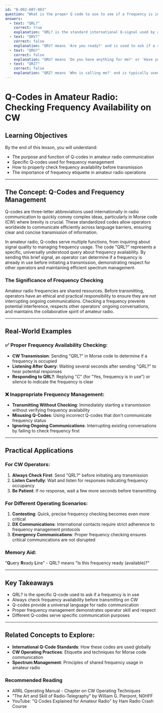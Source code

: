 ```yaml
---
id: "B-002-007-003"
question: "What is the proper Q code to use to see if a frequency is in use before transmitting on CW?"
answers:
  - text: "QRL?"
    correct: true
    explanation: "QRL? is the standard international Q-signal used by amateur radio operators to ask 'Is this frequency in use?' When sent in Morse code (CW), this brief three-letter query allows operators to check if a frequency is already occupied before attempting to transmit, demonstrating proper amateur radio courtesy and frequency management."
  - text: "QRV?"
    correct: false
    explanation: "QRV? means 'Are you ready?' and is used to ask if a station is prepared to receive communication. While an important Q-code, it does not specifically inquire about frequency availability or occupancy, which is the focus of this exam question."
  - text: "QRU?"
    correct: false
    explanation: "QRU? means 'Do you have anything for me?' or 'Have you anything to send?' It is used to inquire about whether a station has pending messages, not to check if a frequency is in use. This Q-code is not appropriate for checking frequency availability."
  - text: "QRZ?"
    correct: false
    explanation: "QRZ? means 'Who is calling me?' and is typically used when a station has heard a partial or unclear call sign and wants to know who is attempting to contact them. While common in amateur radio communication, it does not serve the purpose of checking frequency availability."
---
```


# Q-Codes in Amateur Radio: Checking Frequency Availability on CW

## Learning Objectives
By the end of this lesson, you will understand:
- The purpose and function of Q-codes in amateur radio communication
- Specific Q-codes used for frequency management
- How to properly check frequency availability before transmission
- The importance of frequency etiquette in amateur radio operations

---

## The Concept: Q-Codes and Frequency Management

Q-codes are three-letter abbreviations used internationally in radio communication to quickly convey complex ideas, particularly in Morse code (CW) where brevity is crucial. These standardized codes allow operators worldwide to communicate efficiently across language barriers, ensuring clear and concise transmission of information.

In amateur radio, Q-codes serve multiple functions, from inquiring about signal quality to managing frequency usage. The code "QRL?" represents a specific, universally understood query about frequency availability. By sending this brief signal, an operator can determine if a frequency is already in use before initiating a transmission, demonstrating respect for other operators and maintaining efficient spectrum management.

### The Significance of Frequency Checking

Amateur radio frequencies are shared resources. Before transmitting, operators have an ethical and practical responsibility to ensure they are not interrupting ongoing communications. Checking a frequency prevents potential interference, respects other operators' ongoing conversations, and maintains the collaborative spirit of amateur radio.

---

## Real-World Examples

### ✅ Proper Frequency Availability Checking:
- **CW Transmission**: Sending "QRL?" in Morse code to determine if a frequency is occupied
- **Listening After Query**: Waiting several seconds after sending "QRL?" to hear potential responses
- **Responding to QRL?**: Replying "C" (for "Yes, frequency is in use") or silence to indicate the frequency is clear

### ❌ Inappropriate Frequency Management:
- **Transmitting Without Checking**: Immediately starting a transmission without verifying frequency availability
- **Misusing Q-Codes**: Using incorrect Q-codes that don't communicate frequency status
- **Ignoring Ongoing Communications**: Interrupting existing conversations by failing to check frequency first

---

## Practical Applications

### For CW Operators:
1. **Always Check First**: Send "QRL?" before initiating any transmission
2. **Listen Carefully**: Wait and listen for responses indicating frequency occupancy
3. **Be Patient**: If no response, wait a few more seconds before transmitting

### For Different Operating Scenarios:
1. **Contesting**: Quick, precise frequency checking becomes even more critical
2. **DX Communications**: International contacts require strict adherence to frequency management protocols
3. **Emergency Communications**: Proper frequency checking ensures critical communications are not disrupted

### Memory Aid:
"**Q**uery **R**eady **L**ine" - QRL? means "Is this frequency ready (available)?"

---

## Key Takeaways

- QRL? is the specific Q-code used to ask if a frequency is in use
- Always check frequency availability before transmitting on CW
- Q-codes provide a universal language for radio communication
- Proper frequency management demonstrates operator skill and respect
- Different Q-codes serve specific communication purposes

---

## Related Concepts to Explore:
- **International Q-Code Standards**: How these codes are used globally
- **CW Operating Practices**: Etiquette and techniques for Morse code communication
- **Spectrum Management**: Principles of shared frequency usage in amateur radio

### Recommended Reading
- ARRL Operating Manual - Chapter on CW Operating Techniques
- "The Art and Skill of Radio-Telegraphy" by William G. Pierpont, N0HFF
- YouTube: "Q Codes Explained for Amateur Radio" by Ham Radio Crash Course
